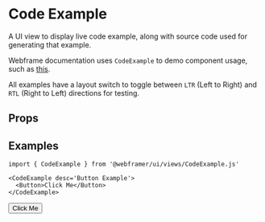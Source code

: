 
# Code Example

A UI view to display live code example, along with source code used for generating that example.

Webframe documentation uses `CodeExample` to demo component usage, such as [this](/docs/ui/components/View#examples).

All examples have a layout switch to toggle between `LTR` (Left to Right) and `RTL` (Right to Left) directions for testing.

## Props

<PropsTable component={CodeExample} />

## Examples

```mdx filename="Button.mdx"
import { CodeExample } from '@webframer/ui/views/CodeExample.js'

<CodeExample desc='Button Example'>
  <Button>Click Me</Button>
</CodeExample>
```

<CodeExample desc='Button Example'>
  <Button>Click Me</Button>
</CodeExample>

